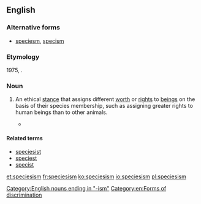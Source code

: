 ==English==
{{wikipedia}}

===Alternative forms===
* [[speciesm]], [[specism]]

===Etymology===
1975, {{suffix|species|ism}}.

===Noun===
{{en-noun|-}}

# {{context|philosophy|ethics|lang=en}} An ethical [[stance]] that assigns different [[worth]] or [[right]]s to [[beings]] on the basis of their species membership, such as assigning greater rights to human beings than to other animals.
#* {{quote-book|passage=Such is the breathtaking '''speciesism''' of our Christian-inspired attitudes, the abortion of a single human zygote (most of them are destined to be spontaneously aborted anyway) can arouse more moral solicitude and righteous indignation than the vivisection of any number of intelligent adult chimpanzees|author=[[w:Richard Dawkins|Richard Dawkins]]|title=The Blind Watchmaker|publisher=W. W. Norton & Company, Inc. | location = New York | origyear = 1986 | year = 1996 | isbn = 0-393-31570-3 }}

====Related terms====
* [[speciesist]]
* [[speciest]]
* [[specist]]

[[Category:English nouns ending in "-ism"]]
[[Category:en:Forms of discrimination]]

[[et:speciesism]]
[[fr:speciesism]]
[[ko:speciesism]]
[[io:speciesism]]
[[pl:speciesism]]
